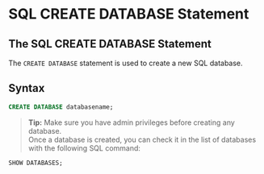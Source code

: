 # SQL CREATE DATABASE Statement

## The SQL CREATE DATABASE Statement

The `CREATE DATABASE` statement is used to create a new SQL database.

## Syntax

```sql
CREATE DATABASE databasename;
```

> **Tip:** Make sure you have admin privileges before creating any database.  
> Once a database is created, you can check it in the list of databases with the following SQL command:

```sql
SHOW DATABASES;
